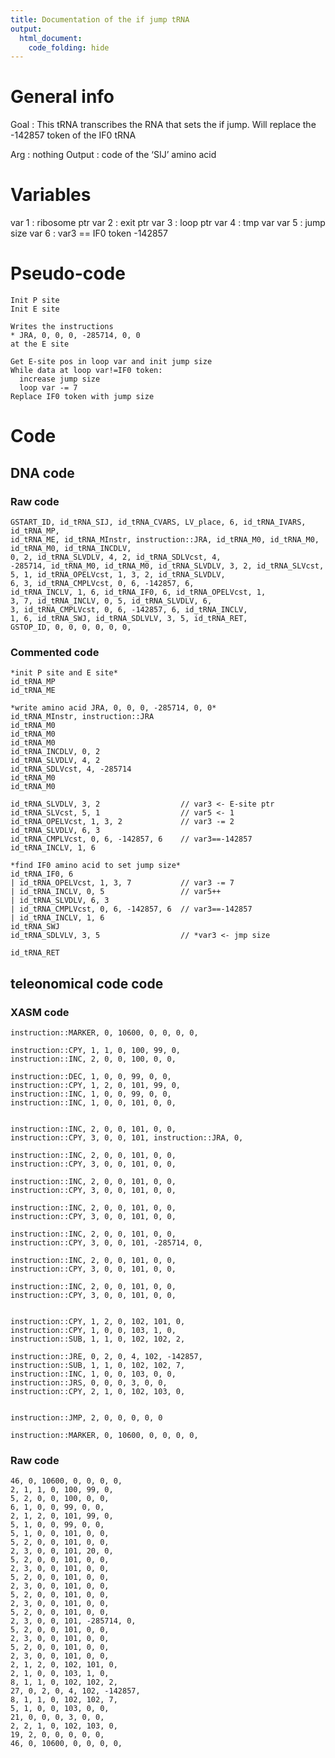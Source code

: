 ```yaml
---
title: Documentation of the if jump tRNA
output: 
  html_document:
    code_folding: hide
---
```



# General info

Goal : This tRNA transcribes the RNA that sets the if jump.
Will replace the -142857 token of the IF0 tRNA


Arg : nothing
Output : code of the 'SIJ' amino acid

# Variables

var 1 : ribosome ptr
var 2 : exit ptr
var 3 : loop ptr
var 4 : tmp var
var 5 : jump size
var 6 : var3 == IF0 token -142857

# Pseudo-code

```pseudo
Init P site
Init E site

Writes the instructions
* JRA, 0, 0, 0, -285714, 0, 0
at the E site

Get E-site pos in loop var and init jump size
While data at loop var!=IF0 token:
  increase jump size
  loop var -= 7
Replace IF0 token with jump size
```

# Code

## DNA code

### Raw code

```DNA
GSTART_ID, id_tRNA_SIJ, id_tRNA_CVARS, LV_place, 6, id_tRNA_IVARS, id_tRNA_MP, 
id_tRNA_ME, id_tRNA_MInstr, instruction::JRA, id_tRNA_M0, id_tRNA_M0, id_tRNA_M0, id_tRNA_INCDLV, 
0, 2, id_tRNA_SLVDLV, 4, 2, id_tRNA_SDLVcst, 4, 
-285714, id_tRNA_M0, id_tRNA_M0, id_tRNA_SLVDLV, 3, 2, id_tRNA_SLVcst, 
5, 1, id_tRNA_OPELVcst, 1, 3, 2, id_tRNA_SLVDLV, 
6, 3, id_tRNA_CMPLVcst, 0, 6, -142857, 6, 
id_tRNA_INCLV, 1, 6, id_tRNA_IF0, 6, id_tRNA_OPELVcst, 1, 
3, 7, id_tRNA_INCLV, 0, 5, id_tRNA_SLVDLV, 6, 
3, id_tRNA_CMPLVcst, 0, 6, -142857, 6, id_tRNA_INCLV, 
1, 6, id_tRNA_SWJ, id_tRNA_SDLVLV, 3, 5, id_tRNA_RET, 
GSTOP_ID, 0, 0, 0, 0, 0, 0,
```


### Commented code


```pseudoDNA
*init P site and E site*
id_tRNA_MP
id_tRNA_ME 

*write amino acid JRA, 0, 0, 0, -285714, 0, 0*
id_tRNA_MInstr, instruction::JRA
id_tRNA_M0
id_tRNA_M0
id_tRNA_M0
id_tRNA_INCDLV, 0, 2
id_tRNA_SLVDLV, 4, 2
id_tRNA_SDLVcst, 4, -285714
id_tRNA_M0
id_tRNA_M0

id_tRNA_SLVDLV, 3, 2                  // var3 <- E-site ptr
id_tRNA_SLVcst, 5, 1                  // var5 <- 1
id_tRNA_OPELVcst, 1, 3, 2             // var3 -= 2
id_tRNA_SLVDLV, 6, 3
id_tRNA_CMPLVcst, 0, 6, -142857, 6    // var3==-142857
id_tRNA_INCLV, 1, 6

*find IF0 amino acid to set jump size*
id_tRNA_IF0, 6
| id_tRNA_OPELVcst, 1, 3, 7           // var3 -= 7
| id_tRNA_INCLV, 0, 5                 // var5++
| id_tRNA_SLVDLV, 6, 3
| id_tRNA_CMPLVcst, 0, 6, -142857, 6  // var3==-142857
| id_tRNA_INCLV, 1, 6
id_tRNA_SWJ
id_tRNA_SDLVLV, 3, 5                  // *var3 <- jmp size

id_tRNA_RET
```


## teleonomical code code

### XASM code

```XASM
instruction::MARKER, 0, 10600, 0, 0, 0, 0,

instruction::CPY, 1, 1, 0, 100, 99, 0,
instruction::INC, 2, 0, 0, 100, 0, 0,

instruction::DEC, 1, 0, 0, 99, 0, 0,
instruction::CPY, 1, 2, 0, 101, 99, 0,
instruction::INC, 1, 0, 0, 99, 0, 0,
instruction::INC, 1, 0, 0, 101, 0, 0,


instruction::INC, 2, 0, 0, 101, 0, 0,
instruction::CPY, 3, 0, 0, 101, instruction::JRA, 0,

instruction::INC, 2, 0, 0, 101, 0, 0,
instruction::CPY, 3, 0, 0, 101, 0, 0,

instruction::INC, 2, 0, 0, 101, 0, 0,
instruction::CPY, 3, 0, 0, 101, 0, 0,

instruction::INC, 2, 0, 0, 101, 0, 0,
instruction::CPY, 3, 0, 0, 101, 0, 0,

instruction::INC, 2, 0, 0, 101, 0, 0,
instruction::CPY, 3, 0, 0, 101, -285714, 0,

instruction::INC, 2, 0, 0, 101, 0, 0,
instruction::CPY, 3, 0, 0, 101, 0, 0,

instruction::INC, 2, 0, 0, 101, 0, 0,
instruction::CPY, 3, 0, 0, 101, 0, 0,


instruction::CPY, 1, 2, 0, 102, 101, 0, 
instruction::CPY, 1, 0, 0, 103, 1, 0, 
instruction::SUB, 1, 1, 0, 102, 102, 2, 

instruction::JRE, 0, 2, 0, 4, 102, -142857,
instruction::SUB, 1, 1, 0, 102, 102, 7, 
instruction::INC, 1, 0, 0, 103, 0, 0,
instruction::JRS, 0, 0, 0, 3, 0, 0, 
instruction::CPY, 2, 1, 0, 102, 103, 0, 


instruction::JMP, 2, 0, 0, 0, 0, 0

instruction::MARKER, 0, 10600, 0, 0, 0, 0,
```

### Raw code

```RAW
46, 0, 10600, 0, 0, 0, 0,
2, 1, 1, 0, 100, 99, 0,
5, 2, 0, 0, 100, 0, 0,
6, 1, 0, 0, 99, 0, 0,
2, 1, 2, 0, 101, 99, 0,
5, 1, 0, 0, 99, 0, 0,
5, 1, 0, 0, 101, 0, 0,
5, 2, 0, 0, 101, 0, 0,
2, 3, 0, 0, 101, 20, 0,
5, 2, 0, 0, 101, 0, 0,
2, 3, 0, 0, 101, 0, 0,
5, 2, 0, 0, 101, 0, 0,
2, 3, 0, 0, 101, 0, 0,
5, 2, 0, 0, 101, 0, 0,
2, 3, 0, 0, 101, 0, 0,
5, 2, 0, 0, 101, 0, 0,
2, 3, 0, 0, 101, -285714, 0,
5, 2, 0, 0, 101, 0, 0,
2, 3, 0, 0, 101, 0, 0,
5, 2, 0, 0, 101, 0, 0,
2, 3, 0, 0, 101, 0, 0,
2, 1, 2, 0, 102, 101, 0,
2, 1, 0, 0, 103, 1, 0,
8, 1, 1, 0, 102, 102, 2,
27, 0, 2, 0, 4, 102, -142857,
8, 1, 1, 0, 102, 102, 7,
5, 1, 0, 0, 103, 0, 0,
21, 0, 0, 0, 3, 0, 0,
2, 2, 1, 0, 102, 103, 0,
19, 2, 0, 0, 0, 0, 0,
46, 0, 10600, 0, 0, 0, 0,
```
